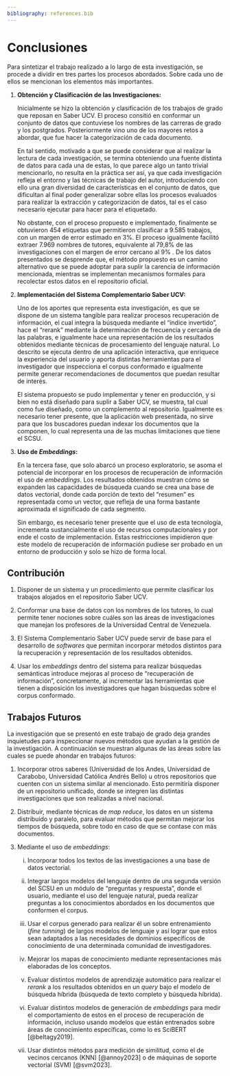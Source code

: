 ```yaml
---
bibliography: references.bib
---
```


# Conclusiones {#conclusiones}

Para sintetizar el trabajo realizado a lo largo de esta investigación, se procede a dividir en tres partes los procesos abordados. Sobre cada uno de ellos se mencionan los elementos más importantes.

1.  **Obtención y Clasificación de las Investigaciones:**

    Inicialmente se hizo la obtención y clasificación de los trabajos de grado que reposan en Saber UCV. El proceso consitió en conformar un conjunto de datos que contuviese los nombres de las carreras de grado y los postgrados. Posteriormente vino uno de los mayores retos a abordar, que fue hacer la categorización de cada documento.

    En tal sentido, motivado a que se puede considerar que al realizar la lectura de cada investigación, se termina obteniendo una fuente distinta de datos para cada una de estas, lo que parece algo un tanto trivial mencionarlo, no resulta en la práctica ser así, ya que cada investigación refleja el entorno y las técnicas de trabajo del autor, introduciendo con ello una gran diversidad de características en el conjunto de datos, que dificultan al final poder generalizar sobre ellas los procesos evaluados para realizar la extracción y categorización de datos, tal es el caso necesario ejecutar para hacer para el etiquetado.

    No obstante, con el proceso propuesto e implementado, finalmente se obtuvieron 454 etiquetas que permitieron clasificar a 9.585 trabajos, con un margen de error estimado en 3%. El proceso igualmente facilitó extraer 7.969 nombres de tutores, equivalente al 79,8% de las investigaciones con el margen de error cercano al 9% . De los datos presentados se desprende que, el método propuesto es un camino alternativo que se puede adoptar para suplir la carencia de información mencionada, mientras se implementan mecanismos formales para recolectar estos datos en el repositorio oficial.

2.  **Implementación del Sistema Complementario Saber UCV:**

    Uno de los aportes que representa esta investigación, es que se dispone de un sistema tangible para realizar procesos recuperación de información, el cual integra la búsqueda mediante el "índice invertido", hace el "rerank" mediante la determinación de frecuencia y cercanía de las palabras, e igualmente hace una representación de los resultados obtenidos mediante técnicas de procesamiento del lenguaje natural. Lo descrito se ejecuta dentro de una aplicación interactiva, que enriquece la experiencia del usuario y aporta distintas herramientas para el investigador que inspecciona el corpus conformado e igualmente permite generar recomendaciones de documentos que puedan resultar de interés.

    El sistema propuesto se pudo implementar y tener en producción, y si bien no está diseñado para suplir a Saber UCV, se muestra, tal cual como fue diseñado, como un complemento al repositorio. Igualmente es necesario tener presente, que la aplicación web presentada, no sirve para que los buscadores puedan indexar los documentos que la componen, lo cual representa una de las muchas limitaciones que tiene el SCSU.

3.  **Uso de *Embeddings*:**

    En la tercera fase, que solo abarcó un proceso exploratorio, se asoma el potencial de incorporar en los procesos de recuperación de información el uso de *embeddings.* Los resultados obtenidos muestran cómo se expanden las capacidades de búsqueda cuando se crea una base de datos vectorial, donde cada porción de texto del "resumen" es representada como un vector, que refleja de una forma bastante aproximada el significado de cada segmento.

    Sin embargo, es necesario tener presente que el uso de esta tecnología, incrementa sustancialmente el uso de recursos computacionales y por ende el costo de implementación. Estas restricciones impidieron que este modelo de recuperación de información pudiese ser probado en un entorno de producción y solo se hizo de forma local.

## Contribución {#conclusionescontri}

1.  Disponer de un sistema y un procedimiento que permite clasificar los trabajos alojados en el repositorio Saber UCV.

2.  Conformar una base de datos con los nombres de los tutores, lo cual permite tener nociones sobre cuáles son las áreas de investigaciones que manejan los profesores de la Universidad Central de Venezuela.

3.  El Sistema Complementario Saber UCV puede servir de base para el desarrollo de *softwares* que permitan incorporar métodos distintos para la recuperación y representación de los resultados obtenidos.

4.  Usar los *embeddings* dentro del sistema para realizar búsquedas semánticas introduce mejoras al proceso de "recuperación de información", concretamente, al incrementar las herramientas que tienen a disposición los investigadores que hagan búsquedas sobre el corpus conformado.

## Trabajos Futuros {#conclusionestrabafutu}

La investigación que se presentó en este trabajo de grado deja grandes inquietudes para inspeccionar nuevos métodos que ayudan a la gestión de la investigación. A continuación se muestran algunas de las áreas sobre las cuales se puede ahondar en trabajos futuros:

1.  Incorporar otros saberes (Universidad de los Andes, Universidad de Carabobo, Universidad Católica Andrés Bello) u otros repositorios que cuenten con un sistema similar al mencionado. Esto permitiría disponer de un repositorio unificado, donde se integren las distintas investigaciones que son realizadas a nivel nacional.

2.  Distribuir, mediante técnicas de *map reduce*, los datos en un sistema distribuido y paralelo, para evaluar métodos que permitan mejorar los tiempos de búsqueda, sobre todo en caso de que se contase con más documentos.

3.  Mediante el uso de *embeddings*:

    i.  Incorporar todos los textos de las investigaciones a una base de datos vectorial.

    ii. Integrar largos modelos del lenguaje dentro de una segunda versión del SCSU en un módulo de "preguntas y respuesta", donde el usuario, mediante el uso del lenguaje natural, pueda realizar preguntas a los conocimientos abordados en los documentos que conformen el corpus.

    iii. Usar el corpus generado para realizar él un sobre entrenamiento (*fine tunning*) de largos modelos de lenguaje y así lograr que estos sean adaptados a las necesidades de dominios específicos de conocimiento de una determinada comunidad de investigadores.

    iv. Mejorar los mapas de conocimiento mediante representaciones más elaboradas de los conceptos.

    v.  Evaluar distintos modelos de aprendizaje automático para realizar el *rerank* a los resultados obtenidos en un *query* bajo el modelo de búsqueda híbrida (búsqueda de texto completo y búsqueda híbrida).

    vi. Evaluar distintos modelos de generación de *embeddings* para medir el comportamiento de estos en el proceso de recuperación de información, incluso usando modelos que están entrenados sobre áreas de conocimiento específicas, como lo es SciBERT [@beltagy2019].

    vii. Usar distintos métodos para medición de similitud, como el de vecinos cercanos (KNN) [@annoy2023] o de máquinas de soporte vectorial (SVM) [@svm2023].
